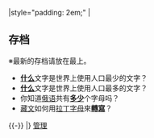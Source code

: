 {{Help intro frame top}}
<!-- TABS -->
{{Portal:文字/tabs2|This=3}}
|style="padding: 2em;" |
<!-- CONTENT -->
== 存档 ==
※最新的存档请放在最上。
*'''[[女书|什么]]'''文字是世界上使用人口最少的文字？
*'''[[汉字|什么]]'''文字是世界上使用人口最多的文字？
*你知道[[俄语|俄语]]共有'''[[俄语字母|多少]]'''个字母吗？
*[[藏文|藏文]]如何用[[拉丁字母|拉丁字母]]來'''[[藏文拉丁字母轉寫系統|轉寫]]'''？
{{-}}
|}
[[Portal:文字/管理|管理]]